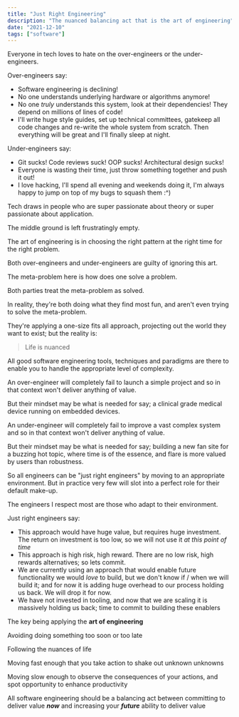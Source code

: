 ```yaml
---
title: "Just Right Engineering"
description: "The nuanced balancing act that is the art of engineering"
date: "2021-12-10"
tags: ["software"]
---
```


Everyone in tech loves to hate on the over-engineers or the under-engineers.

Over-engineers say:

* Software engineering is declining!
* No one understands underlying hardware or algorithms anymore!
* No one *truly* understands this system, look at their dependencies! They depend on millions of lines of code!
* I'll write huge style guides, set up technical committees,
  gatekeep all code changes and re-write the whole system from scratch.
  Then everything will be great and I'll finally sleep at night.

Under-engineers say:

* Git sucks! Code reviews suck! OOP sucks! Architectural design sucks!
* Everyone is wasting their time, just throw something together and push it out!
* I love hacking, I'll spend all evening and weekends doing it, I'm always happy to jump on top of my bugs to squash
  them :^)

Tech draws in people who are super passionate about theory or super passionate about application.

The middle ground is left frustratingly empty.

The art of engineering is in choosing the right pattern at the right time for the right problem.

Both over-engineers and under-engineers are guilty of ignoring this art.

The meta-problem here is how does one solve a problem.

Both parties treat the meta-problem as solved.

In reality, they're both doing what they find most fun, and aren't even trying to solve the meta-problem.

They're applying a one-size fits all approach, projecting out the world they want to exist; but the reality is:

> Life is nuanced

All good software engineering tools, techniques and paradigms are there to enable you to handle the appropriate level of
complexity.

An over-engineer will completely fail to launch a simple project and so in that context won't deliver anything of value.

But their mindset may be what is needed for say; a clinical grade medical device running on embedded devices.

An under-engineer will completely fail to improve a vast complex system and so in that context won't deliver anything of
value.

But their mindset may be what is needed for say; building a new fan site for a buzzing hot topic, where time is of
the essence, and flare is more valued by users than robustness.

So all engineers can be "just right engineers" by moving to an appropriate environment.
But in practice very few will slot into a perfect role for their default make-up.

The engineers I respect most are those who adapt to their environment.

Just right engineers say:

* This approach would have huge value, but requires huge investment. The return on investment is too low, so we will not
  use it *at this point of time*
* This approach is high risk, high reward. There are no low risk, high rewards alternatives; so lets commit.
* We are currently using an approach that would enable future functionality we would *love* to build, but we don't know
  if / when we will build it; and for now it is adding huge overhead to our process holding us back.
  We will drop it for now.
* We have not invested in tooling, and now that we are scaling it is massively holding us back; time to commit to
  building these enablers

The key being applying the **art of engineering**

Avoiding doing something too soon or too late

Following the nuances of life

Moving fast enough that you take action to shake out unknown unknowns

Moving slow enough to observe the consequences of your actions, and spot opportunity to enhance productivity

All software engineering should be a balancing act between committing to deliver value ***now*** and increasing your
***future*** ability to deliver value
